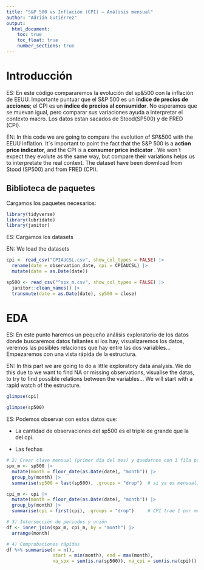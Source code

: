 ---
title: "S&P 500 vs Inflación (CPI) — Análisis mensual"
author: "Adrián Gutiérrez"
output:
  html_document:
    toc: true
    toc_float: true
    number_sections: true
---

# Introducción

ES: En este código compararemos la evolución del sp&500 con la inflación de EEUU. Importante puntuar que el S&P 500 es un **índice de precios de acciones**; el CPI es un **índice de precios al consumidor**. No esperamos que se muevan igual, pero comparar sus variaciones ayuda a interpretar el contexto macro. Los datos estan sacados de Stood(SP500) y de FRED (CPI).

EN: In this code we are going to compare the evolution of SP&500 with the EEUU inflation. It´s important to point the fact that the S&P 500 is a **action price indicator**, and the CPI is a **consumer price indicator** . We won´t expect they evolute as the same way, but compare their variations helps us to interpretate the real context. The dataset have been download from Stood (SP500) and from FRED (CPI).

## Biblioteca de paquetes

Cargamos los paquetes necesarios:

```{r setup, message=FALSE, warning=FALSE}

library(tidyverse)
library(lubridate)
library(janitor)

```

ES: Cargamos los datasets

EN: We load the datasets

```{r}
cpi <- read_csv("CPIAUCSL.csv", show_col_types = FALSE) |>
  rename(date = observation_date, cpi = CPIAUCSL) |>
  mutate(date = as.Date(date))

sp500 <- read_csv("^spx_m.csv", show_col_types = FALSE) |>
  janitor::clean_names() |>
  transmute(date = as.Date(date), sp500 = close)
```

# EDA

ES: En este punto haremos un pequeño análisis exploratorio de los datos donde buscaremos datos faltantes si los hay, visualizaremos los datos, veremos las posibles relaciones que hay entre las dos variables... Empezaremos con una vista rápida de la estructura.

EN: In this part we are going to do a little exploratory data analysis. We do this due to we want to find NA or missing observations, visualise the datas, to try to find possible relations between the variables... We will start with a rapid watch of the estructure.

```{r}
glimpse(cpi)
```

```{r}
glimpse(sp500)
```

ES: Podemos observar con estos datos que:

- La cantidad de observaciones del sp500 es el triple de grande que la del cpi.

- Las fechas 


```{r}

# 2) Crear clave mensual (primer día del mes) y quedarnos con 1 fila por mes
spx_m <- sp500 |>
  mutate(month = floor_date(as.Date(date), "month")) |>
  group_by(month) |>
  summarise(sp500 = last(sp500), .groups = "drop")  # si ya es mensual, no cambia nada

cpi_m <- cpi |>
  mutate(month = floor_date(as.Date(date), "month")) |>
  group_by(month) |>
  summarise(cpi = first(cpi), .groups = "drop")     # CPI trae 1 por mes; ‘first’ por claridad

# 3) Intersección de periodos y unión
df <- inner_join(spx_m, cpi_m, by = "month") |>
  arrange(month)

# 4) Comprobaciones rápidas
df %>% summarise(n = n(),
                 start = min(month), end = max(month),
                 na_spx = sum(is.na(sp500)), na_cpi = sum(is.na(cpi)))
```










